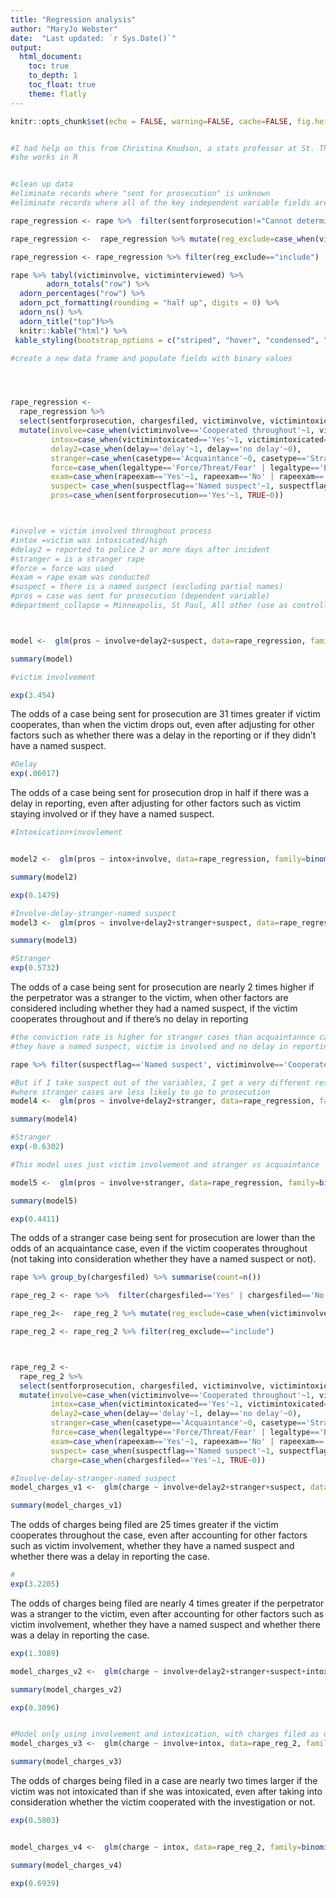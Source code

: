 ```yaml
---
title: "Regression analysis"
author: "MaryJo Webster"
date:  "Last updated: `r Sys.Date()`"
output:
  html_document: 
    toc: true
    to_depth: 1
    toc_float: true
    theme: flatly
---
```


```r
knitr::opts_chunk$set(echo = FALSE, warning=FALSE, cache=FALSE, fig.height = 3, fig.width = 8)


```


```r

```



```r
#I had help on this from Christina Knudson, a stats professor at St. Thomas
#she works in R


#clean up data
#eliminate records where "sent for prosecution" is unknown
#eliminate records where all of the key independent variable fields are unknown 

rape_regression <- rape %>%  filter(sentforprosecution!="Cannot determine")

rape_regression <-  rape_regression %>% mutate(reg_exclude=case_when(victiminvolve=="Unknown" & victimintoxicated=="Unknown"& casetype=="Unclear"& rapeexam=="Unknown"& legaltype=="Unknown" ~"exclude", TRUE~"include"))

rape_regression <- rape_regression %>% filter(reg_exclude=="include")

```


```r
rape %>% tabyl(victiminvolve, victiminterviewed) %>% 
        adorn_totals("row") %>%
  adorn_percentages("row") %>%
  adorn_pct_formatting(rounding = "half up", digits = 0) %>%
  adorn_ns() %>% 
  adorn_title("top")%>%
  knitr::kable("html") %>% 
 kable_styling(bootstrap_options = c("striped", "hover", "condensed", "responsive"), full_width = F, position="left")
```



```r
#create a new data frame and populate fields with binary values




rape_regression <- 
  rape_regression %>%
  select(sentforprosecution, chargesfiled, victiminvolve, victimintoxicated, victim_affectmemory, delay, casetype, legaltype, rapeexam, suspectflag, department_collapse, vulnerable) %>% 
  mutate(involve=case_when(victiminvolve=='Cooperated throughout'~1, victiminvolve=='Withdrew at some point'~0),
         intox=case_when(victimintoxicated=='Yes'~1, victimintoxicated=='No'~0),
         delay2=case_when(delay=='delay'~1, delay=='no delay'~0),
         stranger=case_when(casetype=='Acquaintance'~0, casetype=='Stranger'~1),
         force=case_when(legaltype=='Force/Threat/Fear' | legaltype=='Both'~1, legaltype=='Incapacitation'~0),
         exam=case_when(rapeexam=='Yes'~1, rapeexam=='No' | rapeexam=='victim refused' | rapeexam=='Not applicable'~0),
         suspect= case_when(suspectflag=='Named suspect'~1, suspectflag=='None' | suspectflag=='Partial name'~0),
         pros=case_when(sentforprosecution=='Yes'~1, TRUE~0))



#involve = victim involved throughout process
#intox =victim was intoxicated/high
#delay2 = reported to police 2 or more days after incident
#stranger = is a stranger rape
#force = force was used
#exam = rape exam was conducted
#suspect = there is a named suspect (excluding partial names)
#pros = case was sent for prosecution (dependent variable)
#department_collapse = Minneapolis, St Paul, All other (use as controlling variable)




```



```r
model <-  glm(pros ~ involve+delay2+suspect, data=rape_regression, family=binomial())

summary(model)
```
```r
#victim involvement

exp(3.454)
```

The odds of a case being sent for prosecution are 31 times greater if victim cooperates, than when the victim drops out, even after adjusting for other factors such as whether there was a delay in the reporting or if they didn't have a named suspect.




```r
#Delay
exp(.06017)
```

The odds of a case being sent for prosecution drop in half if there was a delay in reporting, even after adjusting for other factors such as victim staying involved or if they have a named suspect.





```r
#Intoxication+invovlement


model2 <-  glm(pros ~ intox+involve, data=rape_regression, family=binomial())

summary(model2)
```

```r
exp(0.1479)
```



```r

#Involve-delay-stranger-named suspect
model3 <-  glm(pros ~ involve+delay2+stranger+suspect, data=rape_regression, family=binomial())

summary(model3)
```

```r
#Stranger
exp(0.5732)
```
The odds of a case being sent for prosecution are nearly 2 times higher if the perpetrator was a stranger to the victim, when other factors are considered including whether they had a named suspect, if the victim cooperates throughout and if there's no delay in reporting

```r
#the conviction rate is higher for stranger cases than acquaintannce cases when
#they have a named suspect, victim is involved and no delay in reporting

rape %>% filter(suspectflag=='Named suspect', victiminvolve=='Cooperated throughout', delay=='no delay') %>% group_by(casetype, sentforprosecution) %>% summarise(count=n())
```

```r

#But if I take suspect out of the variables, I get a very different result
#where stranger cases are less likely to go to prosecution
model4 <-  glm(pros ~ involve+delay2+stranger, data=rape_regression, family=binomial())

summary(model4)
```

```r
#Stranger
exp(-0.6302)
```
```r

#This model uses just victim involvement and stranger vs acquaintance

model5 <-  glm(pros ~ involve+stranger, data=rape_regression, family=binomial())

summary(model5)
```
```r
exp(0.4411)
```

The odds of a stranger case being sent for prosecution are lower than the odds of an acquaintance case, even if the victim cooperates throughout (not taking into consideration whether they have a named suspect or not).








```r
rape %>% group_by(chargesfiled) %>% summarise(count=n())
```



```r
rape_reg_2 <- rape %>%  filter(chargesfiled=='Yes' | chargesfiled=='No')

rape_reg_2<-  rape_reg_2 %>% mutate(reg_exclude=case_when(victiminvolve=="Unknown" & victimintoxicated=="Unknown"& casetype=="Unclear"& rapeexam=="Unknown"& legaltype=="Unknown" ~"exclude", TRUE~"include"))

rape_reg_2 <- rape_reg_2 %>% filter(reg_exclude=="include")



rape_reg_2 <- 
  rape_reg_2 %>%
  select(sentforprosecution, chargesfiled, victiminvolve, victimintoxicated, victim_affectmemory, delay, casetype, legaltype, rapeexam, suspectflag, department_collapse, vulnerable) %>% 
  mutate(involve=case_when(victiminvolve=='Cooperated throughout'~1, victiminvolve=='Withdrew at some point'~0),
         intox=case_when(victimintoxicated=='Yes'~1, victimintoxicated=='No'~0),
         delay2=case_when(delay=='delay'~1, delay=='no delay'~0),
         stranger=case_when(casetype=='Acquaintance'~0, casetype=='Stranger'~1),
         force=case_when(legaltype=='Force/Threat/Fear' | legaltype=='Both'~1, legaltype=='Incapacitation'~0),
         exam=case_when(rapeexam=='Yes'~1, rapeexam=='No' | rapeexam=='victim refused' | rapeexam=='Not applicable'~0),
         suspect= case_when(suspectflag=='Named suspect'~1, suspectflag=='None' | suspectflag=='Partial name'~0),
         charge=case_when(chargesfiled=='Yes'~1, TRUE~0))
```


```r
#Involve-delay-stranger-named suspect
model_charges_v1 <-  glm(charge ~ involve+delay2+stranger+suspect, data=rape_reg_2, family=binomial())

summary(model_charges_v1)
```

The odds of charges being filed are 25 times greater if the victim cooperates throughout the case, even after accounting for other factors such as victim involvement, whether they have a named suspect and whether there was a delay in reporting the case.

```r
#
exp(3.2205)
```
The odds of charges being filed are nearly 4 times greater if the perpetrator was a stranger to the victim, even after accounting for other factors such as victim involvement, whether they have a named suspect and whether there was a delay in reporting the case.
```r

exp(1.3089)
```
```r
model_charges_v2 <-  glm(charge ~ involve+delay2+stranger+suspect+intox, data=rape_reg_2, family=binomial())

summary(model_charges_v2)
```



```r
exp(0.3096)



```




```r

#Model only using involvement and intoxication, with charges filed as dependent
model_charges_v3 <-  glm(charge ~ involve+intox, data=rape_reg_2, family=binomial())

summary(model_charges_v3)
```

The odds of charges being filed in a case are nearly two times larger if the victim was not intoxicated than if she was intoxicated, even after taking into consideration whether the victim cooperated with the investigation or not.

```r
exp(0.5803)


```

```r

```



```r
model_charges_v4 <-  glm(charge ~ intox, data=rape_reg_2, family=binomial())

summary(model_charges_v4)
```

```r
exp(0.6939)
```


